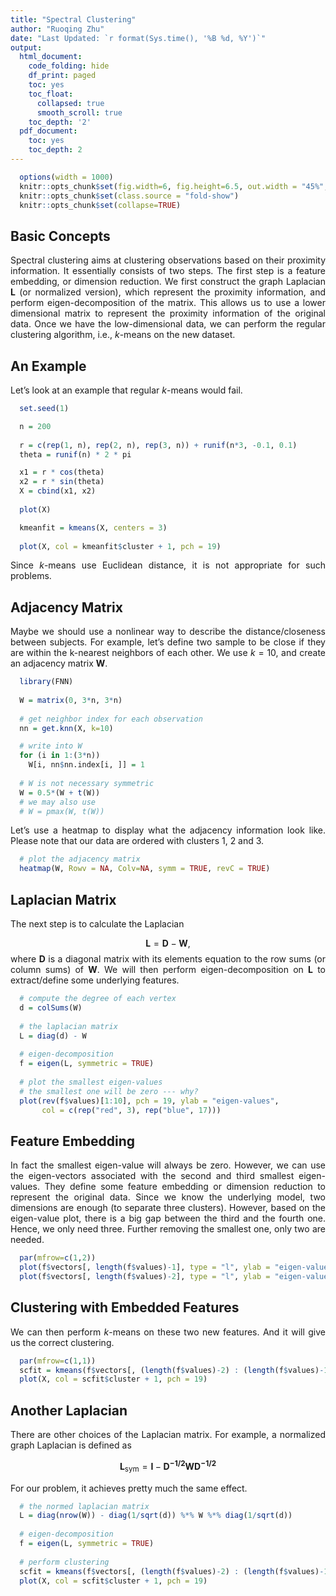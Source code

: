 ---
title: "Spectral Clustering"
author: "Ruoqing Zhu"
date: "Last Updated: `r format(Sys.time(), '%B %d, %Y')`"
output:
  html_document:
    code_folding: hide
    df_print: paged
    toc: yes
    toc_float:
      collapsed: true
      smooth_scroll: true
    toc_depth: '2'
  pdf_document:
    toc: yes
    toc_depth: 2
---

<style>
body {
text-align: justify}
</style>

```{r set-options, echo=FALSE, cache=FALSE}
  options(width = 1000)
  knitr::opts_chunk$set(fig.width=6, fig.height=6.5, out.width = "45%", fig.align = 'center')
  knitr::opts_chunk$set(class.source = "fold-show")
  knitr::opts_chunk$set(collapse=TRUE)
```

\def\cD{{\cal D}}
\def\cL{{\cal L}}
\def\cX{{\cal X}}
\def\cF{{\cal F}}
\def\cH{{\cal H}}
\def\bA{\mathbf{A}}
\def\bB{\mathbf{B}}
\def\bX{\mathbf{X}}
\def\bH{\mathbf{H}}
\def\bI{\mathbf{I}}
\def\bU{\mathbf{U}}
\def\bD{\mathbf{D}}
\def\bV{\mathbf{V}}
\def\bS{\mathbf{S}}
\def\bW{\mathbf{W}}
\def\bK{\mathbf{K}}
\def\bx{\mathbf{x}}
\def\by{\mathbf{y}}
\def\bs{\mathbf{s}}
\def\br{\mathbf{r}}
\def\bu{\mathbf{u}}
\def\be{\mathbf{e}}
\def\bv{\mathbf{v}}
\def\bp{\mathbf{p}}
\def\bw{\mathbf{w}}
\def\bz{\mathbf{z}}
\def\bzero{\mathbf{0}}
\def\balpha{\boldsymbol \alpha}
\def\bbeta{\boldsymbol \beta}
\def\btheta{\boldsymbol \theta}
\def\bxi{\boldsymbol \xi}
\def\bmu{\boldsymbol \mu}
\def\bepsilon{\boldsymbol \epsilon}
\def\T{\text{T}}
\def\Trace{\text{Trace}}
\def\Cov{\text{Cov}}
\def\Var{\text{Var}}
\def\E{\text{E}}
\def\pr{\text{pr}}
\def\Prob{\text{P}}
\DeclareMathOperator*{\argmin}{arg\,min}
\DeclareMathOperator*{\argmax}{arg\,max}


## Basic Concepts 

Spectral clustering aims at clustering observations based on their proximity information. It essentially consists of two steps. The first step is a feature embedding, or dimension reduction. We first construct the graph Laplacian $\mathbf{L}$ (or normalized version), which represent the proximity information, and perform eigen-decomposition of the matrix. This allows us to use a lower dimensional matrix to represent the proximity information of the original data. Once we have the low-dimensional data, we can perform the regular clustering algorithm, i.e., $k$-means on the new dataset. 

## An Example

Let's look at an example that regular $k$-means would fail. 

```{r}
  set.seed(1)

  n = 200
  
  r = c(rep(1, n), rep(2, n), rep(3, n)) + runif(n*3, -0.1, 0.1)
  theta = runif(n) * 2 * pi

  x1 = r * cos(theta)
  x2 = r * sin(theta)
  X = cbind(x1, x2)
  
  plot(X)

  kmeanfit = kmeans(X, centers = 3)
  
  plot(X, col = kmeanfit$cluster + 1, pch = 19)
```

Since $k$-means use Euclidean distance, it is not appropriate for such problems. 

## Adjacency Matrix

Maybe we should use a nonlinear way to describe the distance/closeness between subjects. For example, let's define two sample to be close if they are within the k-nearest neighbors of each other. We use $k = 10$, and create an adjacency matrix $\mathbf{W}$. 

```{r}
  library(FNN)
  
  W = matrix(0, 3*n, 3*n)
  
  # get neighbor index for each observation
  nn = get.knn(X, k=10)

  # write into W
  for (i in 1:(3*n))
    W[i, nn$nn.index[i, ]] = 1
  
  # W is not necessary symmetric
  W = 0.5*(W + t(W))
  # we may also use
  # W = pmax(W, t(W))
```
  
Let's use a heatmap to display what the adjacency information look like. Please note that our data are ordered with clusters 1, 2 and 3. 

```{r}
  # plot the adjacency matrix
  heatmap(W, Rowv = NA, Colv=NA, symm = TRUE, revC = TRUE)
```

## Laplacian Matrix

The next step is to calculate the Laplacian 

$$\mathbf{L} = \mathbf{D} - \mathbf{W},$$ 
where $\mathbf{D}$ is a diagonal matrix with its elements equation to the row sums (or column sums) of $\mathbf{W}$. We will then perform eigen-decomposition on $\mathbf{L}$ to extract/define some underlying features. 

```{r}
  # compute the degree of each vertex
  d = colSums(W)
  
  # the laplacian matrix
  L = diag(d) - W
  
  # eigen-decomposition
  f = eigen(L, symmetric = TRUE)
  
  # plot the smallest eigen-values 
  # the smallest one will be zero --- why?
  plot(rev(f$values)[1:10], pch = 19, ylab = "eigen-values", 
       col = c(rep("red", 3), rep("blue", 17)))
```

## Feature Embedding

In fact the smallest eigen-value will always be zero. However, we can use the eigen-vectors associated with the second and third smallest eigen-values. They define some feature embedding or dimension reduction to represent the original data. Since we know the underlying model, two dimensions are enough (to separate three clusters). However, based on the eigen-value plot, there is a big gap between the third and the fourth one. Hence, we only need three. Further removing the smallest one, only two are needed. 

```{r fig.width=10, fig.height=5, out.width='90%'}
  par(mfrow=c(1,2))
  plot(f$vectors[, length(f$values)-1], type = "l", ylab = "eigen-values", ylim = c(-0.1, 0.1))
  plot(f$vectors[, length(f$values)-2], type = "l", ylab = "eigen-values", ylim = c(-0.1, 0.1))
```

## Clustering with Embedded Features

We can then perform $k$-means on these two new features. And it will give us the correct clustering.

```{r}
  par(mfrow=c(1,1))
  scfit = kmeans(f$vectors[, (length(f$values)-2) : (length(f$values)-1) ], centers = 3, nstart = 20)
  plot(X, col = scfit$cluster + 1, pch = 19)
```

## Another Laplacian

There are other choices of the Laplacian matrix. For example, a normalized graph Laplacian is defined as 

$$\mathbf{L}_\text{sym} = \mathbf{I} - \mathbf{D^{-1/2} \mathbf{W} D^{-1/2}}$$

For our problem, it achieves pretty much the same effect. 

```{r}
  # the normed laplacian matrix
  L = diag(nrow(W)) - diag(1/sqrt(d)) %*% W %*% diag(1/sqrt(d))
  
  # eigen-decomposition
  f = eigen(L, symmetric = TRUE)
  
  # perform clustering
  scfit = kmeans(f$vectors[, (length(f$values)-2) : (length(f$values)-1) ], centers = 3, nstart = 20)
  plot(X, col = scfit$cluster + 1, pch = 19)
```



